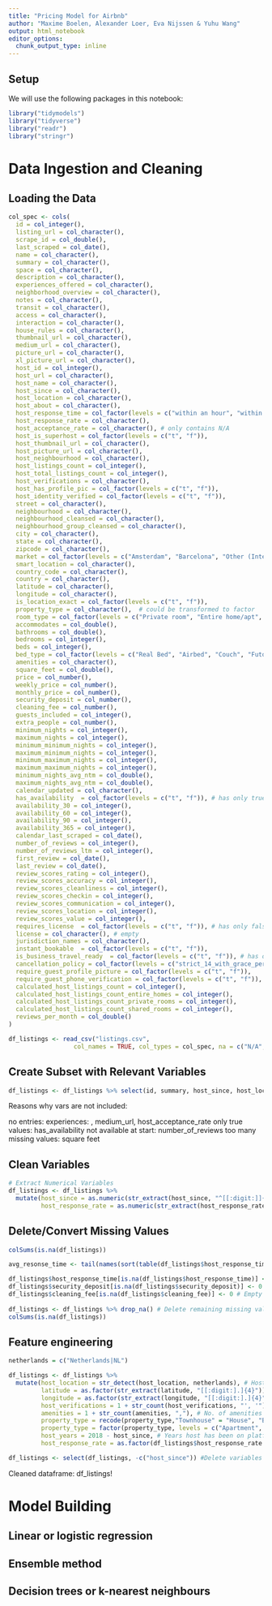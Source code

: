 ---
title: "Pricing Model for Airbnb"
author: "Maxime Boelen, Alexander Loer, Eva Nijssen & Yuhu Wang"
output: html_notebook
editor_options: 
  chunk_output_type: inline
---

## Setup

We will use the following packages in this notebook:
```{r message = FALSE}
library("tidymodels")
library("tidyverse")
library("readr")
library("stringr")
```

# Data Ingestion and Cleaning

## Loading the Data

```{r include=FALSE}
col_spec <- cols(
  id = col_integer(),
  listing_url = col_character(),
  scrape_id = col_double(),
  last_scraped = col_date(),
  name = col_character(),
  summary = col_character(),
  space = col_character(),
  description = col_character(),
  experiences_offered = col_character(),
  neighborhood_overview = col_character(),
  notes = col_character(),
  transit = col_character(),
  access = col_character(),
  interaction = col_character(),
  house_rules = col_character(),
  thumbnail_url = col_character(),
  medium_url = col_character(),
  picture_url = col_character(),
  xl_picture_url = col_character(),
  host_id = col_integer(),
  host_url = col_character(),
  host_name = col_character(),
  host_since = col_character(),
  host_location = col_character(),
  host_about = col_character(),
  host_response_time = col_factor(levels = c("within an hour", "within a few hours", "within a day", "a few days or more", "N/A")),
  host_response_rate = col_character(),
  host_acceptance_rate = col_character(), # only contains N/A
  host_is_superhost = col_factor(levels = c("t", "f")),
  host_thumbnail_url = col_character(),
  host_picture_url = col_character(),
  host_neighbourhood = col_character(),
  host_listings_count = col_integer(),
  host_total_listings_count = col_integer(),
  host_verifications = col_character(),
  host_has_profile_pic = col_factor(levels = c("t", "f")),
  host_identity_verified = col_factor(levels = c("t", "f")),
  street = col_character(),
  neighbourhood = col_character(),
  neighbourhood_cleansed = col_character(),
  neighbourhood_group_cleansed = col_character(),
  city = col_character(),
  state = col_character(),
  zipcode = col_character(),
  market = col_factor(levels = c("Amsterdam", "Barcelona", "Other (International)", "Vilnius")),
  smart_location = col_character(),
  country_code = col_character(),
  country = col_character(),
  latitude = col_character(),
  longitude = col_character(),
  is_location_exact = col_factor(levels = c("t", "f")),
  property_type = col_character(),  # could be transformed to factor
  room_type = col_factor(levels = c("Private room", "Entire home/apt", "Hotel room", "Shared room")),
  accommodates = col_double(),
  bathrooms = col_double(),
  bedrooms = col_integer(),
  beds = col_integer(),
  bed_type = col_factor(levels = c("Real Bed", "Airbed", "Couch", "Futon", "Pull-out Sofa")),
  amenities = col_character(),
  square_feet = col_double(),
  price = col_number(),
  weekly_price = col_number(),
  monthly_price = col_number(),
  security_deposit = col_number(),
  cleaning_fee = col_number(),
  guests_included = col_integer(),
  extra_people = col_number(),
  minimum_nights = col_integer(),
  maximum_nights = col_integer(),
  minimum_minimum_nights = col_integer(),
  maximum_minimum_nights = col_integer(),
  minimum_maximum_nights = col_integer(),
  maximum_maximum_nights = col_integer(),
  minimum_nights_avg_ntm = col_double(),
  maximum_nights_avg_ntm = col_double(),
  calendar_updated = col_character(),
  has_availability  = col_factor(levels = c("t", "f")), # has only true values
  availability_30 = col_integer(),
  availability_60 = col_integer(),
  availability_90 = col_integer(),
  availability_365 = col_integer(),
  calendar_last_scraped = col_date(),
  number_of_reviews = col_integer(),
  number_of_reviews_ltm = col_integer(),
  first_review = col_date(),
  last_review = col_date(),
  review_scores_rating = col_integer(),
  review_scores_accuracy = col_integer(),
  review_scores_cleanliness = col_integer(),
  review_scores_checkin = col_integer(),
  review_scores_communication = col_integer(),
  review_scores_location = col_integer(),
  review_scores_value = col_integer(),
  requires_license  = col_factor(levels = c("t", "f")), # has only false values
  license = col_character(), # empty
  jurisdiction_names = col_character(),
  instant_bookable  = col_factor(levels = c("t", "f")),
  is_business_travel_ready  = col_factor(levels = c("t", "f")), # has only false values
  cancellation_policy = col_factor(levels = c("strict_14_with_grace_period", "moderate", "flexible", "super_strict_30", "super_strict_60")),
  require_guest_profile_picture = col_factor(levels = c("t", "f")),
  require_guest_phone_verification = col_factor(levels = c("t", "f")),
  calculated_host_listings_count = col_integer(),
  calculated_host_listings_count_entire_homes = col_integer(),
  calculated_host_listings_count_private_rooms = col_integer(),
  calculated_host_listings_count_shared_rooms = col_integer(),
  reviews_per_month = col_double()
)

df_listings <- read_csv("listings.csv", 
                  col_names = TRUE, col_types = col_spec, na = c("N/A", ""))
```

## Create Subset with Relevant Variables

```{r}
df_listings <- df_listings %>% select(id, summary, host_since, host_location, host_response_time, host_response_rate, host_is_superhost, host_listings_count, host_total_listings_count, host_verifications, host_has_profile_pic, host_identity_verified, latitude, longitude, is_location_exact, property_type, room_type, accommodates, bathrooms, bedrooms, beds, bed_type, amenities, price, security_deposit, cleaning_fee, guests_included, extra_people, minimum_nights, maximum_nights, minimum_minimum_nights, maximum_minimum_nights, minimum_maximum_nights, maximum_maximum_nights, minimum_nights_avg_ntm, maximum_nights_avg_ntm, availability_30, availability_60, availability_90, availability_365, requires_license, instant_bookable, is_business_travel_ready, cancellation_policy, require_guest_profile_picture, require_guest_phone_verification, calculated_host_listings_count, calculated_host_listings_count_entire_homes, calculated_host_listings_count_private_rooms, calculated_host_listings_count_shared_rooms)
```

Reasons why vars are not included:

no entries: experiences: , medium_url, host_acceptance_rate
only true values: has_availability
not available at start: number_of_reviews
too many missing values: square feet

## Clean Variables
```{r}
# Extract Numerical Variables
df_listings <- df_listings %>%
  mutate(host_since = as.numeric(str_extract(host_since, "^[[:digit:]]{4}")),
         host_response_rate = as.numeric(str_extract(host_response_rate, "[[:digit:].]+")))
```

## Delete/Convert Missing Values

```{r}
colSums(is.na(df_listings))

avg_resonse_time <- tail(names(sort(table(df_listings$host_response_time))), 1) # Get most frequent value of response time

df_listings$host_response_time[is.na(df_listings$host_response_time)] <- avg_resonse_time # Fill na with most frequent value (average)
df_listings$security_deposit[is.na(df_listings$security_deposit)] <- 0 # Empty field for security deposit -> no deposit (=0)
df_listings$cleaning_fee[is.na(df_listings$cleaning_fee)] <- 0 # Empty field for cleaning fee -> no fee (=0)
        
df_listings <- df_listings %>% drop_na() # Delete remaining missing values
colSums(is.na(df_listings))
```

## Feature engineering
```{r}
netherlands = c("Netherlands|NL")

df_listings <- df_listings %>%
  mutate(host_location = str_detect(host_location, netherlands), # Host is dutch or not dutch
         latitude = as.factor(str_extract(latitude, "[[:digit:].]{4}")), # Factors for location (longitude/latitude)
         longitude = as.factor(str_extract(longitude, "[[:digit:].]{4}")),
         host_verifications = 1 + str_count(host_verifications, "', '"), # No. of verifications
         amenities = 1 + str_count(amenities, ","), # No. of amenities
         property_type = recode(property_type,"Townhouse" = "House", "Bungalow"="House", "Guesthouse"="House", "Tiny   house"="House", "Villa"="House","Aparthotel"="Hotel/Hostel", "Boutique hotel"="Hotel/Hostel","Hostel"="Hotel/Hostel", "Hotel"="Hotel/Hostel", "Barn"="Other", "Boat"="Other", "Bus"="Other","Cabin"="Other","Camper/RV"="Other","Campsite"="Other","Casa particular (Cuba)"="Other","Castle"="Other","Chalet"="Other","Cottage"="Other", "Dome house"="Other","Earth house"="Other","Farm stay"="Other", "Houseboat"="Other", "Island"="Other", "Lighthouse"="Other", "Yurt"="Other","Condominium"="Apartment", "Guest suite"="Apartment", "Loft"="Apartment", "Bed and breakfast"="Service", "Serviced apartment"="Service"),
         property_type = factor(property_type, levels = c("Apartment", "Hotel/Hostel", "House", "Service", "Other")), # Classify property type
         host_years = 2018 - host_since, # Years host has been on platform
         host_response_rate = as.factor(df_listings$host_response_rate == 100)) # Does host respond to every request or not?

df_listings <- select(df_listings, -c("host_since")) #Delete variables that are not needed anymore
```

Cleaned dataframe: df_listings!

# Model Building

## Linear or logistic regression

## Ensemble method

## Decision trees or k-nearest neighbours